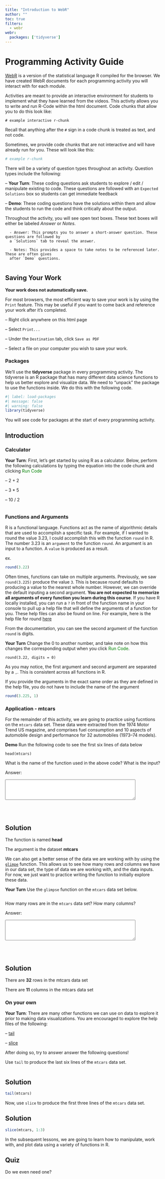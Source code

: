 ```yaml
---
title: "Introduction to WebR"
author: ""
toc: true
filters: 
  - webr
webr:
  packages: ['tidyverse']
---
```


# Programming Activity Guide

[WebR](https://docs.r-wasm.org/webr/latest/#:~:text=WebR%20is%20a%20version%20of,directly%20on%20the%20user's%20machine.) is a version of the statistical language R compiled for the browser. We have created WebR documents for each programming activity you will interact with for each module. 

Activities are meant to provide an interactive environment for students to implement what they have learned from the videos. This activity allows you to write and run R-Code within the html document. Code chunks that allow you to do this look like: 

```webr-r

# example interactive r-chunk

```

Recall that anything after the `#` sign in a code chunk is treated as text, and not code.

Sometimes, we provide code chunks that are not interactive and will have already run for you. These will look like this: 

```r

# example r-chunk

```

There will be a variety of question types throughout an activity. Question types include the following:

-- **Your Turn**: These coding questions ask students to explore / edit / manipulate existing to code. These questions are followed with an `Expected Solutions` box so students can get immediate feedback

-- **Demo**: These coding questions have the solutions within them and allow the students to run the code and think critically about the output.

Throughout the activity, you will see open text boxes. These text boxes will either be labeled *Answer* or *Notes*. 

      - Answer: This prompts you to answer a short-answer question. These questions are followed by 
      a `Solutions` tab to reveal the answer.
      
      - Notes: This provides a space to take notes to be referenced later. These are often gives 
      after `Demo` questions. 
      
::: {.callout-tip}
## Saving Your Work 

**Your work does not automatically save.**

For most browsers, the most efficient way to save your work is by using the `Print` feature. This may be useful if you want to come back and reference your work after it's completed. 

-- Right click anywhere on this html page 

-- Select `Print...`

-- Under the `Destination` tab, click `Save as PDF` 

-- Select a file on your computer you wish to save your work. 

:::

### Packages

We'll use the **tidyverse** package in every programming activity. The tidyverse is an R package that has many different data science functions to help us better explore and visualize data. We need to "unpack" the package to use the functions inside. We do this with the following code.

```r
#| label: load-packages
#| message: false
#| warning: false
library(tidyverse)
```

You will see code for packages at the start of every programming activity. 

## Introduction 

### Calculator 

**Your Turn**: First, let's get started by using R as a calculator. Below, perform the following calculations by typing the equation into the code chunk and clicking <span style="color:green;">Run Code</span>

-- 2 + 2 

-- 3 * 5 

-- 10 / 2


```webr-r



```

### Functions and Arguments 

R is a functional language. Functions act as the name of algorithmic details that are used to accomplish a specific task.  For example, if I wanted to round the value 3.23, I could accomplish this with the function `round` in R. The number 3.23 is an `argument` to the function `round`. An argument is an input to a function. A `value` is produced as a result.

ex.

```r
round(3.22)
```


Often times, functions can take on multiple arguments. Previously, we saw `round(3.225)` produce the value `3`. This is because round defaults to producing a value to the nearest whole number. However, we can override the default inputing a second argument. **You are not expected to memorize all arguments of every function you learn during this course**. If you have R locally installed, you can run a `?` in front of the function name in your console to pull up a help file that will define the arguments of a function for you. These help files can also be found on line. For example, here is the help file for round [here](https://www.rdocumentation.org/packages/base/versions/3.6.2/topics/Round)

From the documentation, you can see the second argument of the function `round` is digits. 

**Your Turn** Change the 0 to another number, and take note on how this changes the corresponding output when you click <span style="color:green;">Run Code</span>.

```webr

round(3.22, digits = 0)

```

As you may notice, the first argument and second argument are separated by a `,`. This is consistent across all functions in R. 

::: {.callout-tip}

If you provide the arguments in the exact same order as they are defined in the help file, you do not have to include the name of the argument
:::

```r

round(3.225, 1)

```

### Application - mtcars

For the remainder of this activity, we are going to practice using fucntions on the `mtcars` data set. These data were extracted from the 1974 Motor Trend US magazine, and comprises fuel consumption and 10 aspects of automobile design and performance for 32 automobiles (1973–74 models).

**Demo** Run the following code to see the first six lines of data below

```webr

head(mtcars)

```

What is the name of the function used in the above code? What is the input? 

<label>Answer:</label> <br>

```{=html}
<textarea rows="4" cols="50">
</textarea>
```
<br><br>

::: {.callout-tip collapse="true"}
## Solution

The function is named **head**

The argument is the dataset **mtcars**
:::

We can also get a better sense of the data we are working with by using the [`glimpe`](https://www.rdocumentation.org/packages/dplyr/versions/1.0.10/topics/glimpse) function. This allows us to see how many rows and columns we have in our data set, the type of data we are working with, and the data inputs. For now, we just want to practice writing the function to initially explore these data. 

**Your Turn** Use the `glimpse` function on the `mtcars` data set below.

```webr

```

How many rows are in the `mtcars` data set? How many columns? 

<label>Answer:</label> <br>

```{=html}
<textarea rows="4" cols="50">
</textarea>
```
<br><br>

::: {.callout-tip collapse="true"}
## Solution

There are **32** rows in the mtcars data set

There are **11** columns in the mtcars data set
:::

### On your own 

**Your Turn**: There are many other functions we can use on data to explore it prior to making data visualizations. You are encouraged to explore the help files of the following: 

-- [tail](https://www.rdocumentation.org/packages/rotations/versions/1.6.1/topics/tail)

-- [slice](https://www.rdocumentation.org/packages/dplyr/versions/0.7.6/topics/slice)

After doing so, try to answer answer the following questions!

Use `tail` to produce the last six lines of the `mtcars` data set.

```webr

```

::: {.callout-tip collapse="true"}
## Solution

```r
tail(mtcars)
```

:::

Now, use `slice` to produce the first three lines of the `mtcars` data set. 

::: {.callout-tip collapse="true"}
## Solution

```r
slice(mtcars, 1:3)
```

:::


In the subsequent lessons, we are going to learn how to manipulate, work with, and plot data using a variety of functions in R.

## Quiz

Do we even need one? 